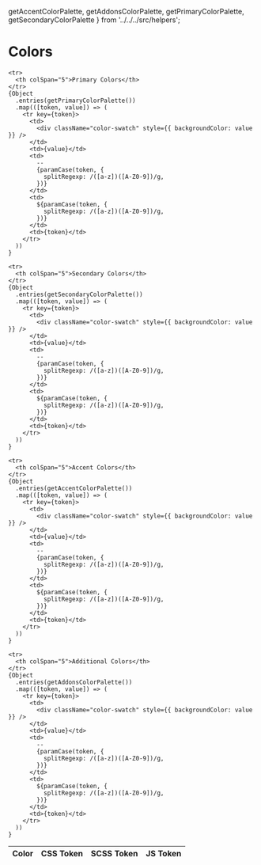   getAccentColorPalette,
  getAddonsColorPalette,
  getPrimaryColorPalette,
  getSecondaryColorPalette
} from '../../../src/helpers';

<Meta title="Foundations/Design Tokens/Colors" />

# Colors

<table>
  <thead>
    <tr>
      <th colSpan="2">Color</th>
      <th>CSS Token</th>
      <th>SCSS Token</th>
      <th>JS Token</th>
    </tr>
  </thead>
  <tbody>
    
    <tr>
      <th colSpan="5">Primary Colors</th>
    </tr>
    {Object
      .entries(getPrimaryColorPalette())
      .map(([token, value]) => (
        <tr key={token}>
          <td>
            <div className="color-swatch" style={{ backgroundColor: value }} />
          </td>
          <td>{value}</td>
          <td>
            --
            {paramCase(token, {
              splitRegexp: /([a-z])([A-Z0-9])/g,
            })}
          </td>
          <td>
            ${paramCase(token, {
              splitRegexp: /([a-z])([A-Z0-9])/g,
            })}
          </td>
          <td>{token}</td>
        </tr>
      ))
    }

    <tr>
      <th colSpan="5">Secondary Colors</th>
    </tr>
    {Object
      .entries(getSecondaryColorPalette())
      .map(([token, value]) => (
        <tr key={token}>
          <td>
            <div className="color-swatch" style={{ backgroundColor: value }} />
          </td>
          <td>{value}</td>
          <td>
            --
            {paramCase(token, {
              splitRegexp: /([a-z])([A-Z0-9])/g,
            })}
          </td>
          <td>
            ${paramCase(token, {
              splitRegexp: /([a-z])([A-Z0-9])/g,
            })}
          </td>
          <td>{token}</td>
        </tr>
      ))
    }

    <tr>
      <th colSpan="5">Accent Colors</th>
    </tr>
    {Object
      .entries(getAccentColorPalette())
      .map(([token, value]) => (
        <tr key={token}>
          <td>
            <div className="color-swatch" style={{ backgroundColor: value }} />
          </td>
          <td>{value}</td>
          <td>
            --
            {paramCase(token, {
              splitRegexp: /([a-z])([A-Z0-9])/g,
            })}
          </td>
          <td>
            ${paramCase(token, {
              splitRegexp: /([a-z])([A-Z0-9])/g,
            })}
          </td>
          <td>{token}</td>
        </tr>
      ))
    }

    <tr>
      <th colSpan="5">Additional Colors</th>
    </tr>
    {Object
      .entries(getAddonsColorPalette())
      .map(([token, value]) => (
        <tr key={token}>
          <td>
            <div className="color-swatch" style={{ backgroundColor: value }} />
          </td>
          <td>{value}</td>
          <td>
            --
            {paramCase(token, {
              splitRegexp: /([a-z])([A-Z0-9])/g,
            })}
          </td>
          <td>
            ${paramCase(token, {
              splitRegexp: /([a-z])([A-Z0-9])/g,
            })}
          </td>
          <td>{token}</td>
        </tr>
      ))
    }
  </tbody>
</table>

<style>
{`
  .color-swatch {
    align-items: center;
    border-radius: 2px;
    box-shadow: 0 0 3px rgba(0, 0, 0, .2);
    display: flex;
    height: 40px;
    justify-content: center;
    width: 40px;
  }
`}
</style>

